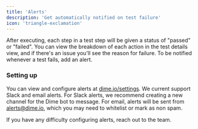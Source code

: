 ```yaml
---
title: 'Alerts'
description: 'Get automatically notified on test failure'
icon: 'triangle-exclamation'
---
```


After executing, each step in a test step will be given a status of "passed"
or "failed". You can view the breakdown of each action in the test details
view, and if there's an issue you'll see the reason for failure. To be
notified whenever a test fails, add an alert.

### Setting up

You can view and configure alerts at
[dime.io/settings](https://dime.io/settings). We current support Slack and
email alerts. For Slack alerts, we recommend creating a new channel for
the Dime bot to message. For email, alerts
will be sent from alerts@dime.io, which you may need to whitelist or mark
as non spam.

If you have any difficulty configuring alerts, reach out to the team.